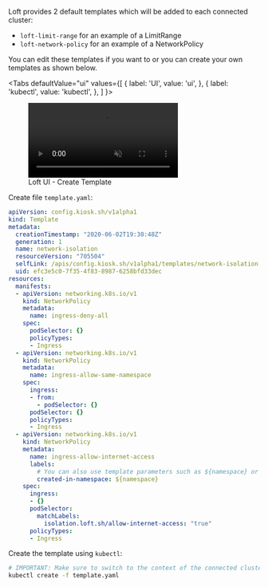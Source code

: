 
Loft provides 2 default templates which will be added to each connected cluster:
- `loft-limit-range` for an example of a LimitRange
- `loft-network-policy` for an example of a NetworkPolicy

You can edit these templates if you want to or you can create your own templates as shown below.

<Tabs
  defaultValue="ui"
  values={[
    { label: 'UI', value: 'ui', },
    { label: 'kubectl', value: 'kubectl', },
  ]
}>
<TabItem value="ui">

<figure class="frame">
  <video controls loop autoplay="true" muted>
    <source src="/docs/media/ui/clusters/create-template.mp4" type="video/mp4" />
  </video>
  <figcaption>Loft UI - Create Template</figcaption>
</figure>

</TabItem>
<TabItem value="kubectl">

Create file `template.yaml`:
```yaml
apiVersion: config.kiosk.sh/v1alpha1
kind: Template
metadata:
  creationTimestamp: "2020-06-02T19:30:48Z"
  generation: 1
  name: network-isolation
  resourceVersion: "705504"
  selfLink: /apis/config.kiosk.sh/v1alpha1/templates/network-isolation
  uid: efc3e5c0-7f35-4f83-8987-6258bfd33dec
resources:
  manifests:
  - apiVersion: networking.k8s.io/v1
    kind: NetworkPolicy
    metadata:
      name: ingress-deny-all
    spec:
      podSelector: {}
      policyTypes:
      - Ingress
  - apiVersion: networking.k8s.io/v1
    kind: NetworkPolicy
    metadata:
      name: ingress-allow-same-namespace
    spec:
      ingress:
      - from:
        - podSelector: {}
      podSelector: {}
      policyTypes:
      - Ingress
  - apiVersion: networking.k8s.io/v1
    kind: NetworkPolicy
    metadata:
      name: ingress-allow-internet-access
      labels:
        # You can also use template parameters such as ${namespace} or ${account} 
        created-in-namespace: ${namespace}
    spec:
      ingress:
      - {}
      podSelector:
        matchLabels:
          isolation.loft.sh/allow-internet-access: "true"
      policyTypes:
      - Ingress
```

Create the template using `kubectl`:
```bash
# IMPORTANT: Make sure to switch to the context of the connected cluster!
kubectl create -f template.yaml
```

</TabItem>
</Tabs>
